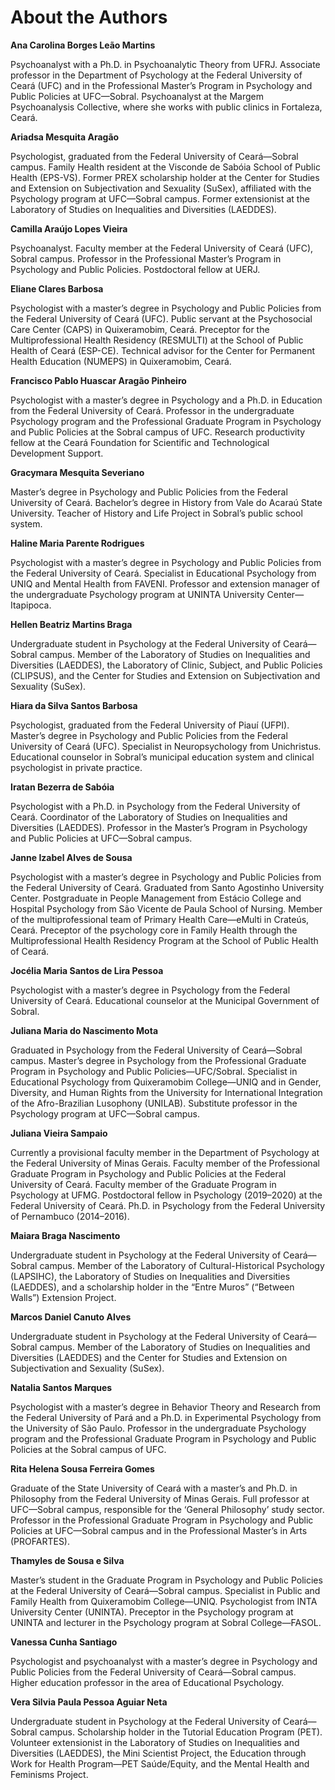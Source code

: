 # About the Authors {.unnumbered}

**Ana Carolina Borges Leão Martins**

Psychoanalyst with a Ph.D. in Psychoanalytic Theory from UFRJ. Associate professor in the Department of Psychology at the Federal University of Ceará (UFC) and in the Professional Master's Program in Psychology and Public Policies at UFC—Sobral. Psychoanalyst at the Margem Psychoanalysis Collective, where she works with public clinics in Fortaleza, Ceará.

**Ariadsa Mesquita Aragão**

Psychologist, graduated from the Federal University of Ceará—Sobral campus. Family Health resident at the Visconde de Sabóia School of Public Health (EPS-VS). Former PREX scholarship holder at the Center for Studies and Extension on Subjectivation and Sexuality (SuSex), affiliated with the Psychology program at UFC—Sobral campus. Former extensionist at the Laboratory of Studies on Inequalities and Diversities (LAEDDES).

**Camilla Araújo Lopes Vieira**

Psychoanalyst. Faculty member at the Federal University of Ceará (UFC), Sobral campus. Professor in the Professional Master's Program in Psychology and Public Policies. Postdoctoral fellow at UERJ.

**Eliane Clares Barbosa**

Psychologist with a master's degree in Psychology and Public Policies from the Federal University of Ceará (UFC). Public servant at the Psychosocial Care Center (CAPS) in Quixeramobim, Ceará. Preceptor for the Multiprofessional Health Residency (RESMULTI) at the School of Public Health of Ceará (ESP-CE). Technical advisor for the Center for Permanent Health Education (NUMEPS) in Quixeramobim, Ceará.

**Francisco Pablo Huascar Aragão Pinheiro**

Psychologist with a master's degree in Psychology and a Ph.D. in Education from the Federal University of Ceará. Professor in the undergraduate Psychology program and the Professional Graduate Program in Psychology and Public Policies at the Sobral campus of UFC. Research productivity fellow at the Ceará Foundation for Scientific and Technological Development Support.

**Gracymara Mesquita Severiano**

Master's degree in Psychology and Public Policies from the Federal University of Ceará. Bachelor's degree in History from Vale do Acaraú State University. Teacher of History and Life Project in Sobral's public school system.

**Haline Maria Parente Rodrigues**

Psychologist with a master's degree in Psychology and Public Policies from the Federal University of Ceará. Specialist in Educational Psychology from UNIQ and Mental Health from FAVENI. Professor and extension manager of the undergraduate Psychology program at UNINTA University Center—Itapipoca.

**Hellen Beatriz Martins Braga**

Undergraduate student in Psychology at the Federal University of Ceará—Sobral campus. Member of the Laboratory of Studies on Inequalities and Diversities (LAEDDES), the Laboratory of Clinic, Subject, and Public Policies (CLIPSUS), and the Center for Studies and Extension on Subjectivation and Sexuality (SuSex).

**Hiara da Silva Santos Barbosa**

Psychologist, graduated from the Federal University of Piauí (UFPI). Master's degree in Psychology and Public Policies from the Federal University of Ceará (UFC). Specialist in Neuropsychology from Unichristus. Educational counselor in Sobral's municipal education system and clinical psychologist in private practice.

**Iratan Bezerra de Sabóia**

Psychologist with a Ph.D. in Psychology from the Federal University of Ceará. Coordinator of the Laboratory of Studies on Inequalities and Diversities (LAEDDES). Professor in the Master's Program in Psychology and Public Policies at UFC—Sobral campus.

**Janne Izabel Alves de Sousa**

Psychologist with a master's degree in Psychology and Public Policies from the Federal University of Ceará. Graduated from Santo Agostinho University Center. Postgraduate in People Management from Estácio College and Hospital Psychology from São Vicente de Paula School of Nursing. Member of the multiprofessional team of Primary Health Care—eMulti in Crateús, Ceará. Preceptor of the psychology core in Family Health through the Multiprofessional Health Residency Program at the School of Public Health of Ceará.

**Jocélia Maria Santos de Lira Pessoa**

Psychologist with a master's degree in Psychology from the Federal University of Ceará. Educational counselor at the Municipal Government of Sobral.

**Juliana Maria do Nascimento Mota**

Graduated in Psychology from the Federal University of Ceará—Sobral campus. Master's degree in Psychology from the Professional Graduate Program in Psychology and Public Policies—UFC/Sobral. Specialist in Educational Psychology from Quixeramobim College—UNIQ and in Gender, Diversity, and Human Rights from the University for International Integration of the Afro-Brazilian Lusophony (UNILAB). Substitute professor in the Psychology program at UFC—Sobral campus.

**Juliana Vieira Sampaio**

Currently a provisional faculty member in the Department of Psychology at the Federal University of Minas Gerais. Faculty member of the Professional Graduate Program in Psychology and Public Policies at the Federal University of Ceará. Faculty member of the Graduate Program in Psychology at UFMG. Postdoctoral fellow in Psychology (2019–2020) at the Federal University of Ceará. Ph.D. in Psychology from the Federal University of Pernambuco (2014–2016).

**Maiara Braga Nascimento**

Undergraduate student in Psychology at the Federal University of Ceará—Sobral campus. Member of the Laboratory of Cultural-Historical Psychology (LAPSIHC), the Laboratory of Studies on Inequalities and Diversities (LAEDDES), and a scholarship holder in the "Entre Muros" ("Between Walls") Extension Project.

**Marcos Daniel Canuto Alves**

Undergraduate student in Psychology at the Federal University of Ceará—Sobral campus. Member of the Laboratory of Studies on Inequalities and Diversities (LAEDDES) and the Center for Studies and Extension on Subjectivation and Sexuality (SuSex).

**Natalia Santos Marques**

Psychologist with a master's degree in Behavior Theory and Research from the Federal University of Pará and a Ph.D. in Experimental Psychology from the University of São Paulo. Professor in the undergraduate Psychology program and the Professional Graduate Program in Psychology and Public Policies at the Sobral campus of UFC.

**Rita Helena Sousa Ferreira Gomes**

Graduate of the State University of Ceará with a master's and Ph.D. in Philosophy from the Federal University of Minas Gerais. Full professor at UFC—Sobral campus, responsible for the 'General Philosophy' study sector. Professor in the Professional Graduate Program in Psychology and Public Policies at UFC—Sobral campus and in the Professional Master's in Arts (PROFARTES).

**Thamyles de Sousa e Silva**

Master's student in the Graduate Program in Psychology and Public Policies at the Federal University of Ceará—Sobral campus. Specialist in Public and Family Health from Quixeramobim College—UNIQ. Psychologist from INTA University Center (UNINTA). Preceptor in the Psychology program at UNINTA and lecturer in the Psychology program at Sobral College—FASOL.

**Vanessa Cunha Santiago**

Psychologist and psychoanalyst with a master's degree in Psychology and Public Policies from the Federal University of Ceará—Sobral campus. Higher education professor in the area of Educational Psychology.

**Vera Silvia Paula Pessoa Aguiar Neta**

Undergraduate student in Psychology at the Federal University of Ceará—Sobral campus. Scholarship holder in the Tutorial Education Program (PET). Volunteer extensionist in the Laboratory of Studies on Inequalities and Diversities (LAEDDES), the Mini Scientist Project, the Education through Work for Health Program—PET Saúde/Equity, and the Mental Health and Feminisms Project.
